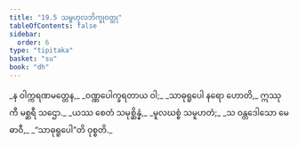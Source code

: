 ```yaml
---
title: "19.5 သမ္ဗဟုလဘိက္ခုဝတ္ထု"
tableOfContents: false
sidebar:
  order: 6
type: "tipitaka"
basket: "su"
book: "dh"
---
```



<DynamicBreadcrumb />

<Division number="262" book="dh">

<Paragraph number="283" type="verses" book="dh">
_န ဝါက္ကရဏမတ္တေန,_  
_ဝဏ္ဏပေါက္ခရတာယ ဝါ;_  
_သာဓုရူပေါ နရော ဟောတိ,_  
ဣဿုကီ မစ္ဆရီ သဌော._  

</Paragraph>

</Division>
<Division number="263" book="dh">

<Paragraph number="284" type="verses" book="dh">
_ယဿ စေတံ သမုစ္ဆိန္နံ,_  
_မူလဃစ္စံ သမူဟတံ;_  
_သ ဝန္တဒေါသော မေဓာဝီ,_  
_“သာဓုရူပေါ”တိ ဝုစ္စတိ._
</Paragraph>
</Division>
